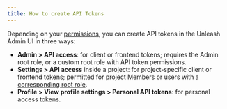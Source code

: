 ```yaml
---
title: How to create API Tokens
---
```


Depending on your [permissions](../reference/api-tokens-and-client-keys#api-token-permissions), you can create API tokens in the Unleash Admin UI in three ways:
- **Admin > API access**: for client or frontend tokens; requires the Admin root role, or a custom root role with API token permissions.
- **Settings > API access** inside a project: for project-specific client or frontend tokens; permitted for project Members or users with a [corresponding root role](../reference/api-tokens-and-client-keys#api-token-permissions).
- **Profile > View profile settings > Personal API tokens**: for personal access tokens.


